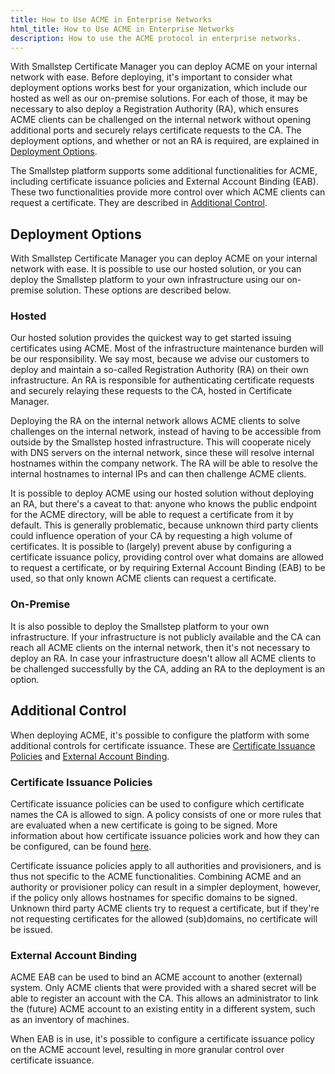 ```yaml
---
title: How to Use ACME in Enterprise Networks
html_title: How to Use ACME in Enterprise Networks
description: How to use the ACME protocol in enterprise networks.
---
```


With Smallstep Certificate Manager you can deploy ACME on your internal network with ease.
Before deploying, it's important to consider what deployment options works best for your organization, which include our hosted as well as our on-premise solutions.
For each of those, it may be necessary to also deploy a Registration Authority (RA), which ensures ACME clients can be challenged on the internal network without opening additional ports and securely relays certificate requests to the CA.
The deployment options, and whether or not an RA is required, are explained in [Deployment Options](#deployment-options).

The Smallstep platform supports some additional functionalities for ACME, including certificate issuance policies and External Account Binding (EAB).
These two functionalities provide more control over which ACME clients can request a certificate.
They are described in [Additional Control](#additional-control).

## Deployment Options

With Smallstep Certificate Manager you can deploy ACME on your internal network with ease.
It is possible to use our hosted solution, or you can deploy the Smallstep platform to your own infrastructure using our on-premise solution.
These options are described below.

### Hosted

Our hosted solution provides the quickest way to get started issuing certificates using ACME.
Most of the infrastructure maintenance burden will be our responsibility.
We say most, because we advise our customers to deploy and maintain a so-called Registration Authority (RA) on their own infrastructure.
An RA is responsible for authenticating certificate requests and securely relaying these requests to the CA, hosted in Certificate Manager.

Deploying the RA on the internal network allows ACME clients to solve challenges on the internal network, instead of having to be accessible from outside by the Smallstep hosted infrastructure.
This will cooperate nicely with DNS servers on the internal network, since these will resolve internal hostnames within the company network.
The RA will be able to resolve the internal hostnames to internal IPs and can then challenge ACME clients.

It is possible to deploy ACME using our hosted solution without deploying an RA, but there's a caveat to that: anyone who knows the public endpoint for the ACME directory, will be able to request a certificate from it by default.
This is generally problematic, because unknown third party clients could influence operation of your CA by requesting a high volume of certificates.
It is possible to (largely) prevent abuse by configuring a certificate issuance policy, providing control over what domains are allowed to request a certificate, or by requiring External Account Binding (EAB) to be used, so that only known ACME clients can request a certificate.

### On-Premise

It is also possible to deploy the Smallstep platform to your own infrastructure.
If your infrastructure is not publicly available and the CA can reach all ACME clients on the internal network, then it's not necessary to deploy an RA.
In case your infrastructure doesn't allow all ACME clients to be challenged successfully by the CA, adding an RA to the deployment is an option.


## Additional Control

When deploying ACME, it's possible to configure the platform with some additional controls for certificate issuance.
These are [Certificate Issuance Policies](#certificate-issuance-policies) and [External Account Binding](#external-account-binding).


### Certificate Issuance Policies

Certificate issuance policies can be used to configure which certificate names the CA is allowed to sign.
A policy consists of one or more rules that are evaluated when a new certificate is going to be signed.
More information about how certificate issuance policies work and how they can be configured, can be found [here](/docs/step-ca/policies).

Certificate issuance policies apply to all authorities and provisioners, and is thus not specific to the ACME functionalities.
Combining ACME and an authority or provisioner policy can result in a simpler deployment, however, if the policy only allows hostnames for specific domains to be signed.
Unknown third party ACME clients try to request a certificate, but if they're not requesting certificates for the allowed (sub)domains, no certificate will be issued.

### External Account Binding

ACME EAB can be used to bind an ACME account to another (external) system.
Only ACME clients that were provided with a shared secret will be able to register an account with the CA.
This allows an administrator to link the (future) ACME account to an existing entity in a different system, such as an inventory of machines.

When EAB is in use, it's possible to configure a certificate issuance policy on the ACME account level, resulting in more granular control over certificate issuance.

